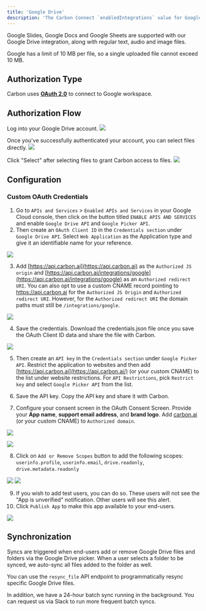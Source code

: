 ```yaml
---
title: 'Google Drive'
description: 'The Carbon Connect `enabledIntegrations` value for Google Drive is `GOOGLE_DRIVE`.'
---
```


Google Slides, Google Docs and Google Sheets are supported with our Google Drive integration, along with regular text, audio and image files.

<Note>Google has a limit of 10 MB per file, so a single uploaded file cannot exceed 10 MB.</Note>

## Authorization Type

Carbon uses **[OAuth 2.0](https://developers.google.com/identity/protocols/oauth2)** to connect to Google workspace.

## Authorization Flow

Log into your Google Drive account.
![](https://i.ibb.co/wQsyjrV/Screen-Shot-2023-08-11-at-2-04-49-PM.png)

Once you've successfully authenticated your account, you can select files directly.
![](https://i.ibb.co/wYs9Xbp/image.png)

Click \"Select\" after selecting files to grant Carbon access to files.
![](https://i.ibb.co/1fSzKHS/image.png)


## Configuration

### Custom OAuth Credentials

1. Go to `APIs and Services` > `Enabled APIs and Services` in your Google Cloud console, then click on the button titled `ENABLE APIS AND SERVICES` and enable `Google Drive API` and `Google Picker API`.
2. Then create an `OAuth Client ID` in the `Credentials section` under `Google Drive API`. Select `Web Application` as the Application type and give it an identifiable name for your reference.

![](https://files.readme.io/e7f42e5-image.png)

3. Add [https://api.carbon.ai](https://api.carbon.ai) as the `Authorized JS origin` and [https://api.carbon.ai/integrations/google](https://api.carbon.ai/integrations/google) as an `Authorized redirect URI`. 
You can also opt to use a custom CNAME record pointing to https://api.carbon.ai for the `Authorized JS Origin` and `Authorized redirect URI`. However, for the `Authorized redirect URI` the domain paths must still be `/integrations/google`.


![](https://files.readme.io/60d16d3-image.png)

4. Save the credentials. Download the credentials.json file once you save the OAuth Client ID data and share the file with Carbon.

![](https://files.readme.io/f265775-image.png)

5. Then create an `API key` in the `Credentials section` under `Google Picker API`. Restrict the application to websites and then add [https://api.carbon.ai](https://api.carbon.ai/) (or your custom CNAME) to the list under website restrictions. For `API Restrictions`, pick `Restrict key` and select `Google Picker API` from the list.

6. Save the API key. Copy the API key and share it with Carbon.

7. Configure your consent screen in the OAuth Consent Screen. Provide your **App name**, **support email address**, and **brand logo**. Add [carbon.ai](http://carbon.ai/) (or your custom CNAME) to `Authorized domain`.

![](https://files.readme.io/33ebd01-image.png)

![](https://files.readme.io/6d7f247-image.png)


8. Click on `Add or Remove Scopes` button to add the following scopes: `userinfo.profile`, `userinfo.email`, `drive.readonly`, `drive.metadata.readonly`

![](https://files.readme.io/6649d66-image.png)
![](https://i.ibb.co/PNRnYwV/Screen-Shot-2023-08-11-at-2-11-51-PM.png)

9. If you wish to add test users, you can do so. These users will not see the "App is unverified" notification. Other users will see this alert.
10. Click `Publish App` to make this app available to your end-users.

![](https://files.readme.io/d24c355-image.png)

## Synchronization

Syncs are triggered when end-users add or remove Google Drive files and folders via the Google Drive picker. When a user selects a folder to be synced, we auto-sync all files added to the folder as well.

You can use the `resync_file` API endpoint to programmatically resync specific Google Drive files.

In addition, we have a 24-hour batch sync running in the background. You can request us via Slack to run more frequent batch syncs.